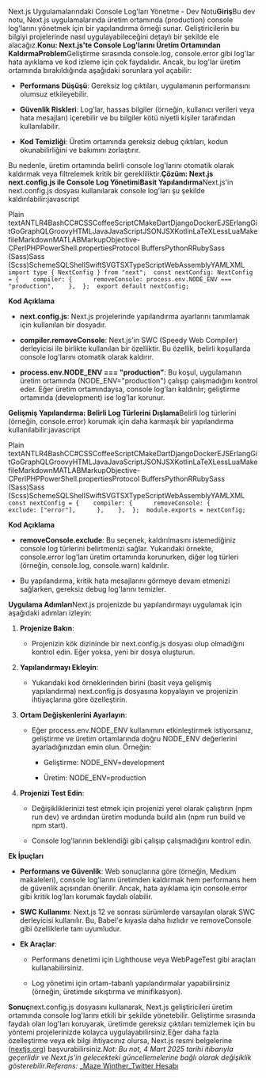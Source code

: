 Next.js Uygulamalarındaki Console Log'ları Yönetme - Dev Notu**Giriş**Bu dev notu, Next.js uygulamalarında üretim ortamında (production) console log'larını yönetmek için bir yapılandırma örneği sunar. Geliştiricilerin bu bilgiyi projelerinde nasıl uygulayabileceğini detaylı bir şekilde ele alacağız.**Konu: Next.js'te Console Log'larını Üretim Ortamından KaldırmaProblem**Geliştirme sırasında console.log, console.error gibi log'lar hata ayıklama ve kod izleme için çok faydalıdır. Ancak, bu log'lar üretim ortamında bırakıldığında aşağıdaki sorunlara yol açabilir:

*   **Performans Düşüşü**: Gereksiz log çıktıları, uygulamanın performansını olumsuz etkileyebilir.
    
*   **Güvenlik Riskleri**: Log'lar, hassas bilgiler (örneğin, kullanıcı verileri veya hata mesajları) içerebilir ve bu bilgiler kötü niyetli kişiler tarafından kullanılabilir.
    
*   **Kod Temizliği**: Üretim ortamında gereksiz debug çıktıları, kodun okunabilirliğini ve bakımını zorlaştırır.
    

Bu nedenle, üretim ortamında belirli console log'larını otomatik olarak kaldırmak veya filtrelemek kritik bir gerekliliktir.**Çözüm: Next.js next.config.js ile Console Log YönetimiBasit Yapılandırma**Next.js'in next.config.js dosyası kullanılarak console log'ları şu şekilde kaldırılabilir:javascript

Plain textANTLR4BashCC#CSSCoffeeScriptCMakeDartDjangoDockerEJSErlangGitGoGraphQLGroovyHTMLJavaJavaScriptJSONJSXKotlinLaTeXLessLuaMakefileMarkdownMATLABMarkupObjective-CPerlPHPPowerShell.propertiesProtocol BuffersPythonRRubySass (Sass)Sass (Scss)SchemeSQLShellSwiftSVGTSXTypeScriptWebAssemblyYAMLXML`   import type { NextConfig } from "next";  const nextConfig: NextConfig = {    compiler: {      removeConsole: process.env.NODE_ENV === "production",    },  };  export default nextConfig;   `

**Kod Açıklama**

*   **next.config.js**: Next.js projelerinde yapılandırma ayarlarını tanımlamak için kullanılan bir dosyadır.
    
*   **compiler.removeConsole**: Next.js'in SWC (Speedy Web Compiler) derleyicisi ile birlikte kullanılan bir özelliktir. Bu özellik, belirli koşullarda console log'larını otomatik olarak kaldırır.
    
*   **process.env.NODE\_ENV === "production"**: Bu koşul, uygulamanın üretim ortamında (NODE\_ENV="production") çalışıp çalışmadığını kontrol eder. Eğer üretim ortamındaysa, console log'ları kaldırılır; geliştirme ortamında (development) ise log'lar korunur.
    

**Gelişmiş Yapılandırma: Belirli Log Türlerini Dışlama**Belirli log türlerini (örneğin, console.error) korumak için daha karmaşık bir yapılandırma kullanılabilir:javascript

Plain textANTLR4BashCC#CSSCoffeeScriptCMakeDartDjangoDockerEJSErlangGitGoGraphQLGroovyHTMLJavaJavaScriptJSONJSXKotlinLaTeXLessLuaMakefileMarkdownMATLABMarkupObjective-CPerlPHPPowerShell.propertiesProtocol BuffersPythonRRubySass (Sass)Sass (Scss)SchemeSQLShellSwiftSVGTSXTypeScriptWebAssemblyYAMLXML`   const nextConfig = {    compiler: {      removeConsole: {        exclude: ["error"],      },    },  };  module.exports = nextConfig;   `

**Kod Açıklama**

*   **removeConsole.exclude**: Bu seçenek, kaldırılmasını istemediğiniz console log türlerini belirtmenizi sağlar. Yukarıdaki örnekte, console.error log'ları üretim ortamında korunurken, diğer log türleri (örneğin, console.log, console.warn) kaldırılır.
    
*   Bu yapılandırma, kritik hata mesajlarını görmeye devam etmenizi sağlarken, gereksiz debug log'larını temizler.
    

**Uygulama Adımları**Next.js projenizde bu yapılandırmayı uygulamak için aşağıdaki adımları izleyin:

1.  **Projenize Bakın**:
    
    *   Projenizin kök dizininde bir next.config.js dosyası olup olmadığını kontrol edin. Eğer yoksa, yeni bir dosya oluşturun.
        
2.  **Yapılandırmayı Ekleyin**:
    
    *   Yukarıdaki kod örneklerinden birini (basit veya gelişmiş yapılandırma) next.config.js dosyasına kopyalayın ve projenizin ihtiyaçlarına göre özelleştirin.
        
3.  **Ortam Değişkenlerini Ayarlayın**:
    
    *   Eğer process.env.NODE\_ENV kullanımını etkinleştirmek istiyorsanız, geliştirme ve üretim ortamlarında doğru NODE\_ENV değerlerini ayarladığınızdan emin olun. Örneğin:
        
        *   Geliştirme: NODE\_ENV=development
            
        *   Üretim: NODE\_ENV=production
            
4.  **Projenizi Test Edin**:
    
    *   Değişikliklerinizi test etmek için projenizi yerel olarak çalıştırın (npm run dev) ve ardından üretim modunda build alın (npm run build ve npm start).
        
    *   Console log'larının beklendiği gibi çalışıp çalışmadığını kontrol edin.
        

**Ek İpuçları**

*   **Performans ve Güvenlik**: Web sonuçlarına göre (örneğin, Medium makaleleri), console log'larını üretimden kaldırmak hem performans hem de güvenlik açısından önerilir. Ancak, hata ayıklama için console.error gibi kritik log'ları korumak faydalı olabilir.
    
*   **SWC Kullanımı**: Next.js 12 ve sonrası sürümlerde varsayılan olarak SWC derleyicisi kullanılır. Bu, Babel'e kıyasla daha hızlıdır ve removeConsole gibi özelliklerle tam uyumludur.
    
*   **Ek Araçlar**:
    
    *   Performans denetimi için Lighthouse veya WebPageTest gibi araçları kullanabilirsiniz.
        
    *   Log yönetimi için ortam-tabanlı yapılandırmalar yapabilirsiniz (örneğin, üretimde sıkıştırma ve minifikasyon).
        

**Sonuç**next.config.js dosyasını kullanarak, Next.js geliştiricileri üretim ortamında console log'larını etkili bir şekilde yönetebilir. Geliştirme sırasında faydalı olan log'ları koruyarak, üretimde gereksiz çıktıları temizlemek için bu yöntemi projelerinizde kolayca uygulayabilirsiniz.Eğer daha fazla özelleştirme veya ek bilgi ihtiyacınız olursa, Next.js resmi belgelerine ([nextjs.org](https://nextjs.org/docs)) başvurabilirsiniz._Not: Bu not, 4 Mart 2025 tarihi itibarıyla geçerlidir ve Next.js'in gelecekteki güncellemelerine bağlı olarak değişiklik gösterebilir.Referans:_ [_Maze Winther_Twitter Hesabı ](https://x.com/mazeincoding/status/1895982281237623227)

